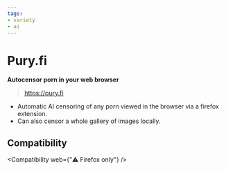 ```yaml
---
tags:
- variety
- ai
---
```


# Pury.fi
**Autocensor porn in your web browser**

> https://pury.fi

  - Automatic AI censoring of any porn viewed in the browser via a firefox extension. 
  - Can also censor a whole gallery of images locally.

## Compatibility

<Compatibility web={"⚠️ Firefox only"} />
